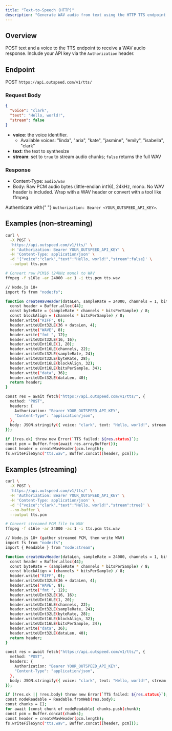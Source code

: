 ```yaml
---
title: "Text-to-Speech (HTTP)"
description: "Generate WAV audio from text using the HTTP TTS endpoint."
---
```


## Overview

POST text and a voice to the TTS endpoint to receive a WAV audio response. Include your API key via the `Authorization` header.

## Endpoint

POST `https://api.outspeed.com/v1/tts/`

### Request Body

```json
{
  "voice": "clark",
  "text": "Hello, world!",
  "stream": false
}
```

- **voice**: the voice identifier.
  - Available voices: "linda", "aria", "kate", "jasmine", "emily", "isabella", "clark"
- **text**: the text to synthesize
- **stream**: set to `true` to stream audio chunks; `false` returns the full WAV

### Response

- Content-Type: `audio/wav`
- Body: Raw PCM audio bytes (little-endian int16), 24kHz, mono. No WAV header is included. Wrap with a WAV header or convert with a tool like ffmpeg.

<Info>
  Authenticate with{" "}
  <code>Authorization: Bearer &lt;YOUR_OUTSPEED_API_KEY&gt;</code>.
</Info>

## Examples (non‑streaming)

<CodeGroup>

```bash curl
curl \
  -X POST \
  'https://api.outspeed.com/v1/tts/' \
  -H 'Authorization: Bearer YOUR_OUTSPEED_API_KEY' \
  -H 'Content-Type: application/json' \
  -d '{"voice":"clark","text":"Hello, world!","stream":false}' \
  --output tts.pcm
```

```bash ffmpeg
# Convert raw PCM16 (24kHz mono) to WAV
ffmpeg -f s16le -ar 24000 -ac 1 -i tts.pcm tts.wav
```

```bash javascript
// Node.js 18+
import fs from "node:fs";

function createWavHeader(dataLen, sampleRate = 24000, channels = 1, bitsPerSample = 16) {
  const header = Buffer.alloc(44);
  const byteRate = (sampleRate * channels * bitsPerSample) / 8;
  const blockAlign = (channels * bitsPerSample) / 8;
  header.write("RIFF", 0);
  header.writeUInt32LE(36 + dataLen, 4);
  header.write("WAVE", 8);
  header.write("fmt ", 12);
  header.writeUInt32LE(16, 16);
  header.writeUInt16LE(1, 20);
  header.writeUInt16LE(channels, 22);
  header.writeUInt32LE(sampleRate, 24);
  header.writeUInt32LE(byteRate, 28);
  header.writeUInt16LE(blockAlign, 32);
  header.writeUInt16LE(bitsPerSample, 34);
  header.write("data", 36);
  header.writeUInt32LE(dataLen, 40);
  return header;
}

const res = await fetch("https://api.outspeed.com/v1/tts/", {
  method: "POST",
  headers: {
    Authorization: "Bearer YOUR_OUTSPEED_API_KEY",
    "Content-Type": "application/json",
  },
  body: JSON.stringify({ voice: "clark", text: "Hello, world!", stream: false }),
});

if (!res.ok) throw new Error(`TTS failed: ${res.status}`);
const pcm = Buffer.from(await res.arrayBuffer());
const header = createWavHeader(pcm.length);
fs.writeFileSync("tts.wav", Buffer.concat([header, pcm]));
```

</CodeGroup>

## Examples (streaming)

<CodeGroup>

```bash curl
curl \
  -X POST \
  'https://api.outspeed.com/v1/tts/' \
  -H 'Authorization: Bearer YOUR_OUTSPEED_API_KEY' \
  -H 'Content-Type: application/json' \
  -d '{"voice":"clark","text":"Hello, world!","stream":true}' \
  --no-buffer \
  --output tts.pcm
```

```bash ffmpeg
# Convert streamed PCM file to WAV
ffmpeg -f s16le -ar 24000 -ac 1 -i tts.pcm tts.wav
```

```bash javascript
// Node.js 18+ (gather streamed PCM, then write WAV)
import fs from "node:fs";
import { Readable } from "node:stream";

function createWavHeader(dataLen, sampleRate = 24000, channels = 1, bitsPerSample = 16) {
  const header = Buffer.alloc(44);
  const byteRate = (sampleRate * channels * bitsPerSample) / 8;
  const blockAlign = (channels * bitsPerSample) / 8;
  header.write("RIFF", 0);
  header.writeUInt32LE(36 + dataLen, 4);
  header.write("WAVE", 8);
  header.write("fmt ", 12);
  header.writeUInt32LE(16, 16);
  header.writeUInt16LE(1, 20);
  header.writeUInt16LE(channels, 22);
  header.writeUInt32LE(sampleRate, 24);
  header.writeUInt32LE(byteRate, 28);
  header.writeUInt16LE(blockAlign, 32);
  header.writeUInt16LE(bitsPerSample, 34);
  header.write("data", 36);
  header.writeUInt32LE(dataLen, 40);
  return header;
}

const res = await fetch("https://api.outspeed.com/v1/tts/", {
  method: "POST",
  headers: {
    Authorization: "Bearer YOUR_OUTSPEED_API_KEY",
    "Content-Type": "application/json",
  },
  body: JSON.stringify({ voice: "clark", text: "Hello, world!", stream: true }),
});

if (!res.ok || !res.body) throw new Error(`TTS failed: ${res.status}`);
const nodeReadable = Readable.fromWeb(res.body);
const chunks = [];
for await (const chunk of nodeReadable) chunks.push(chunk);
const pcm = Buffer.concat(chunks);
const header = createWavHeader(pcm.length);
fs.writeFileSync("tts.wav", Buffer.concat([header, pcm]));
```

</CodeGroup>
